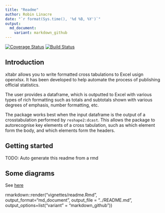 ```yaml
---
title: "Readme"
author: Robin Linacre
date: "`r format(Sys.time(), '%d %B, %Y')`"
output:
  md_document:
    variant: markdown_github
---
```


[![Coverage Status](https://img.shields.io/codecov/c/github/moj-analytical-services/xltabr/dev.svg)](https://codecov.io/github/moj-analytical-services/xltabr?branch=dev)
[![Build Status](https://travis-ci.org/moj-analytical-services/xltabr.svg?branch=dev)](https://travis-ci.org/moj-analytical-services/xltabr)

## Introduction

xltabr allows you to write formatted cross tabulations to Excel usign openxlsx.  It has been developed to help automate the process of publishing official statistics.

The user provides a dataframe, which is outputted to Excel with various types of rich formatting such as totals and subtotals shown with various degrees of emphasis, number formatting, etc.

The package works best when the input dataframe is the output of a crosstabulation performed by `reshape2:dcast`.  This allows the package to autorecognise key elements of a cross tabulation, such as which element form the body, and which elements form the headers.

## Getting started

TODO: Auto generate this readme from a rmd

## Some diagrams

See [here](https://drive.google.com/file/d/0BwYwuy7YhhdxY2hGQnVGNFN6QkE/view?usp=sharing)


rmarkdown::render("vignettes/readme.Rmd", output_format="md_document", output_file = "../README.md", output_options=list("variant" = "markdown_github"))
